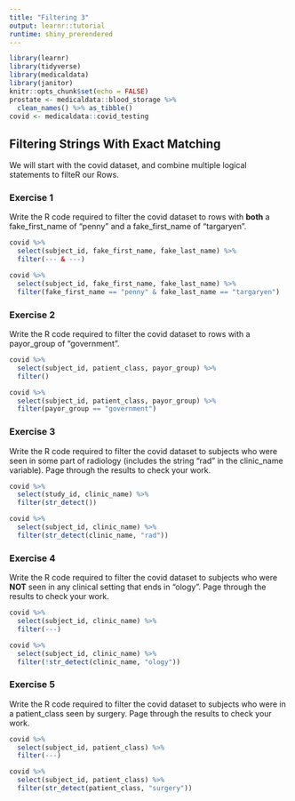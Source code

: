 ```yaml
---
title: "Filtering 3"
output: learnr::tutorial
runtime: shiny_prerendered
---
```


```r
library(learnr)
library(tidyverse)
library(medicaldata)
library(janitor)
knitr::opts_chunk$set(echo = FALSE)
prostate <- medicaldata::blood_storage %>% 
  clean_names() %>% as_tibble()
covid <- medicaldata::covid_testing 
```


## Filtering Strings With Exact Matching

We will start with the covid dataset, and combine multiple logical statements to filteR our Rows.


### Exercise 1

Write the R code required to filter the covid dataset to rows with **both** a fake_first_name of "penny" and a fake_first_name of "targaryen".

```r
covid %>% 
  select(subject_id, fake_first_name, fake_last_name) %>%
  filter(--- & ---)
```

```r
covid %>% 
  select(subject_id, fake_first_name, fake_last_name) %>%
  filter(fake_first_name == "penny" & fake_last_name == "targaryen")
```

### Exercise 2

Write the R code required to filter the covid dataset to rows with a payor_group of "government".

```r
covid %>% 
  select(subject_id, patient_class, payor_group) %>% 
  filter()
```

```r
covid %>% 
  select(subject_id, patient_class, payor_group) %>% 
  filter(payor_group == "government")

```

### Exercise 3

Write the R code required to filter the covid dataset to subjects who were seen in some part of radiology (includes the string "rad" in the clinic_name variable). Page through the results to check your work.


```r
covid %>% 
  select(study_id, clinic_name) %>% 
  filter(str_detect())
```

```r
covid %>% 
  select(subject_id, clinic_name) %>% 
  filter(str_detect(clinic_name, "rad"))
```

### Exercise 4

Write the R code required to filter the covid dataset to subjects who were **NOT** seen in any clinical setting that ends in "ology". Page through the results to check your work.


```r
covid %>% 
  select(subject_id, clinic_name) %>% 
  filter(---)
```

```r
covid %>% 
  select(subject_id, clinic_name) %>% 
  filter(!str_detect(clinic_name, "ology"))
```

### Exercise 5

Write the R code required to filter the covid dataset to subjects who were in a patient_class seen by surgery. Page through the results to check your work.


```r
covid %>% 
  select(subject_id, patient_class) %>% 
  filter(---)
```

```r
covid %>% 
  select(subject_id, patient_class) %>% 
  filter(str_detect(patient_class, "surgery"))
```
